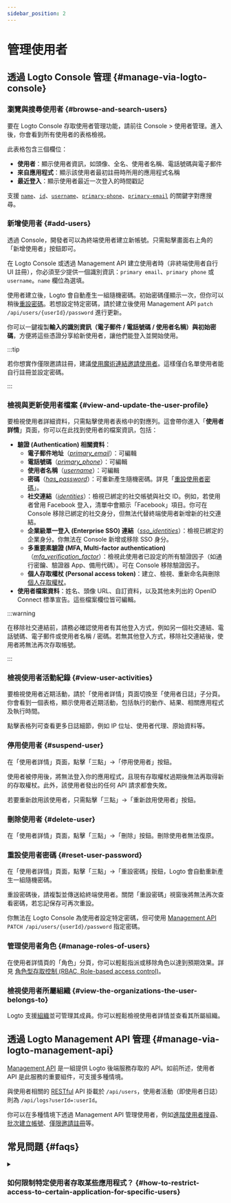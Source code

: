 ```yaml
---
sidebar_position: 2
---
```


# 管理使用者

## 透過 Logto Console 管理 \{#manage-via-logto-console}

### 瀏覽與搜尋使用者 \{#browse-and-search-users}

要在 Logto Console 存取使用者管理功能，請前往 <CloudLink to="/users">Console > 使用者管理</CloudLink>。進入後，你會看到所有使用者的表格檢視。

此表格包含三個欄位：

- **使用者**：顯示使用者資訊，如頭像、全名、使用者名稱、電話號碼與電子郵件
- **來自應用程式**：顯示該使用者最初註冊時所用的應用程式名稱
- **最近登入**：顯示使用者最近一次登入的時間戳記

支援 [`name`](/user-management/user-data#name)、[`id`](/user-management/user-data#id)、[`username`](/user-management/user-data#username)、[`primary-phone`](/user-management/user-data#primary_phone)、[`primary-email`](/user-management/user-data#primary_email) 的關鍵字對應搜尋。

### 新增使用者 \{#add-users}

透過 Console，開發者可以為終端使用者建立新帳號。只需點擊畫面右上角的「新增使用者」按鈕即可。

在 Logto Console 或透過 Management API 建立使用者時（非終端使用者自行 UI 註冊），你必須至少提供一個識別資訊：`primary email`、`primary phone` 或 `username`。`name` 欄位為選填。

使用者建立後，Logto 會自動產生一組隨機密碼。初始密碼僅顯示一次，但你可以稍後[重設密碼](./manage-users#reset-user-password)。若想設定特定密碼，請於建立後使用 Management API `patch /api/users/{userId}/password` 進行更新。

你可以一鍵複製**輸入的識別資訊（電子郵件 / 電話號碼 / 使用者名稱）**與**初始密碼**，方便將這些憑證分享給新使用者，讓他們能登入並開始使用。

:::tip

若你想實作僅限邀請註冊，建議[使用魔術連結邀請使用者](/end-user-flows/sign-up-and-sign-in/disable-user-registration#option-1-invite-user-with-magic-link-recommended)。這樣僅白名單使用者能自行註冊並設定密碼。

:::

### 檢視與更新使用者檔案 \{#view-and-update-the-user-profile}

要檢視使用者詳細資料，只需點擊使用者表格中的對應列。這會帶你進入「**使用者詳情**」頁面，你可以在此找到使用者的檔案資訊，包括：

- **驗證 (Authentication) 相關資料**：
  - **電子郵件地址**（_[primary_email](/user-management/user-data#primary_email)_）：可編輯
  - **電話號碼**（_[primary_phone](/user-management/user-data#primary_phone)_）：可編輯
  - **使用者名稱**（_[username](/user-management/user-data#username)_）：可編輯
  - **密碼**（_[has_password](/user-management/user-data#has_password)_）：可重新產生隨機密碼。詳見「[重設使用者密碼](#reset-user-password)」。
  - **社交連結**（_[identities](/user-management/user-data#social-identities)_）：檢視已綁定的社交帳號與社交 ID。例如，若使用者曾用 Facebook 登入，清單中會顯示「Facebook」項目。你可在 Console 移除已綁定的社交身分，但無法代替終端使用者新增新的社交連結。
  - **企業級單一登入 (Enterprise SSO) 連結**（_[sso_identities](/user-management/user-data#sso-identities)_）：檢視已綁定的企業身分。你無法在 Console 新增或移除 SSO 身分。
  - **多重要素驗證 (MFA, Multi-factor authentication)**（_[mfa_verification_factor](/user-management/user-data#mfa_verification_factors)_）：檢視此使用者已設定的所有驗證因子（如通行密鑰、驗證器 App、備用代碼）。可在 Console 移除驗證因子。
  - **個人存取權杖 (Personal access token)**：建立、檢視、重新命名與刪除[個人存取權杖](/user-management/personal-access-token)。
- **使用者檔案資料**：姓名、頭像 URL、自訂資料，以及其他未列出的 OpenID Connect 標準宣告。這些檔案欄位皆可編輯。

:::warning

在移除社交連結前，請務必確認使用者有其他登入方式，例如另一個社交連結、電話號碼、電子郵件或使用者名稱 / 密碼。若無其他登入方式，移除社交連結後，使用者將無法再次存取帳號。

:::

### 檢視使用者活動紀錄 \{#view-user-activities}

要檢視使用者近期活動，請於「使用者詳情」頁面切換至「使用者日誌」子分頁。你會看到一個表格，顯示使用者近期活動，包括執行的動作、結果、相關應用程式及執行時間。

點擊表格列可查看更多日誌細節，例如 IP 位址、使用者代理、原始資料等。

### 停用使用者 \{#suspend-user}

在「使用者詳情」頁面，點擊「三點」->「停用使用者」按鈕。

使用者被停用後，將無法登入你的應用程式，且現有存取權杖過期後無法再取得新的存取權杖。此外，該使用者發出的任何 API 請求都會失敗。

若要重新啟用該使用者，只需點擊「三點」->「重新啟用使用者」按鈕。

### 刪除使用者 \{#delete-user}

在「使用者詳情」頁面，點擊「三點」->「刪除」按鈕。刪除使用者無法復原。

### 重設使用者密碼 \{#reset-user-password}

在「使用者詳情」頁面，點擊「三點」->「重設密碼」按鈕，Logto 會自動重新產生一組隨機密碼。

重設密碼後，請複製並傳送給終端使用者。關閉「重設密碼」視窗後將無法再次查看密碼，若忘記保存可再次重設。

你無法在 Logto Console 為使用者設定特定密碼，但可使用 [Management API](/integrate-logto/interact-with-management-api) `PATCH /api/users/{userId}/password` 指定密碼。

### 管理使用者角色 \{#manage-roles-of-users}

在使用者詳情頁的「角色」分頁，你可以輕鬆指派或移除角色以達到預期效果。詳見 [角色型存取控制 (RBAC, Role-based access control)](/authorization/role-based-access-control)。

### 檢視使用者所屬組織 \{#view-the-organizations-the-user-belongs-to}

Logto 支援[組織](/organizations/organization-management)並可管理其成員。你可以輕鬆檢視使用者詳情並查看其所屬組織。

## 透過 Logto Management API 管理 \{#manage-via-logto-management-api}

[Management API](/concepts/core-service/#management-api) 是一組提供 Logto 後端服務存取的 API。如前所述，使用者 API 是此服務的重要組件，可支援多種情境。

與使用者相關的 [RESTful](https://en.wikipedia.org/wiki/Representational_state_transfer) API 掛載於 `/api/users`，使用者活動（即使用者日誌）則為 `/api/logs?userId=:userId`。

你可以在多種情境下透過 Management API 管理使用者，例如[進階使用者搜尋](/user-management/advanced-user-search)、[批次建立帳號](https://openapi.logto.io/operation/operation-createuser)、[僅限邀請註冊](/end-user-flows/sign-up-and-sign-in/disable-user-registration)等。

## 常見問題 \{#faqs}

<details>

<summary>

### 如何限制特定使用者存取某些應用程式？ \{#how-to-restrict-access-to-certain-application-for-specific-users}

</summary>

由於 Logto 的 [Omni-sign-in](https://logto.io/products/omni-sign-in) 特性，設計上並不支援在驗證 (Authentication) 前限制使用者存取特定應用程式。
不過，你仍可設計應用程式專屬的使用者角色與權限來保護你的 API 資源，並於使用者成功登入後在 API 存取時驗證權限。
詳見授權 (Authorization)：[角色型存取控制 (RBAC, Role-based access control)](/authorization/role-based-access-control)。

</details>
